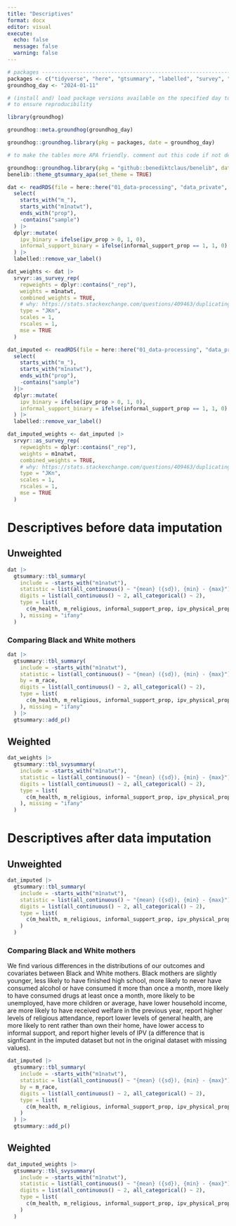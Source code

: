```yaml
---
title: "Descriptives"
format: docx
editor: visual
execute:
  echo: false
  message: false
  warning: false
---
```


```r
# packages ----------------------------------------------------------------
packages <- c("tidyverse", "here", "gtsummary", "labelled", "survey", "srvyr")
groundhog_day <- "2024-01-11"

# (install and) load package versions available on the specified day to try
# to ensure reproducibility

library(groundhog)

groundhog::meta.groundhog(groundhog_day)

groundhog::groundhog.library(pkg = packages, date = groundhog_day)

# to make the tables more APA friendly. comment out this code if not desired

groundhog::groundhog.library(pkg = "github::benediktclaus/benelib", date = groundhog_day) # from devtools::install_github("benediktclaus/benelib")
benelib::theme_gtsummary_apa(set_theme = TRUE)

dat <- readRDS(file = here::here("01_data-processing", "data_private", "data_final.RDS")) |>
  select(
    starts_with("m_"),
    starts_with("m1natwt"),
    ends_with("prop"),
    -contains("sample")
  ) |> 
  dplyr::mutate(
    ipv_binary = ifelse(ipv_prop > 0, 1, 0),
    informal_support_binary = ifelse(informal_support_prop == 1, 1, 0)
  ) |> 
  labelled::remove_var_label()

dat_weights <- dat |> 
  srvyr::as_survey_rep(
    repweights = dplyr::contains("_rep"),
    weights = m1natwt,
    combined_weights = TRUE,
    # why: https://stats.stackexchange.com/questions/409463/duplicating-stata-survey-design-using-svrepdesign-from-survey-package-in-r
    type = "JKn",
    scales = 1,
    rscales = 1,
    mse = TRUE
  )

dat_imputed <- readRDS(file = here::here("01_data-processing", "data_private", "data_final_imputed_cases.RDS")) |> 
  select(
    starts_with("m_"),
    starts_with("m1natwt"),
    ends_with("prop"),
    -contains("sample")
  )|> 
  dplyr::mutate(
    ipv_binary = ifelse(ipv_prop > 0, 1, 0),
    informal_support_binary = ifelse(informal_support_prop == 1, 1, 0)
  ) |> 
  labelled::remove_var_label()

dat_imputed_weights <- dat_imputed |> 
  srvyr::as_survey_rep(
    repweights = dplyr::contains("_rep"),
    weights = m1natwt,
    combined_weights = TRUE,
    # why: https://stats.stackexchange.com/questions/409463/duplicating-stata-survey-design-using-svrepdesign-from-survey-package-in-r
    type = "JKn",
    scales = 1,
    rscales = 1,
    mse = TRUE
  )
```

# Descriptives before data imputation

## Unweighted

```r
dat |> 
  gtsummary::tbl_summary(
    include = -starts_with("m1natwt"),
    statistic = list(all_continuous() ~ "{mean} ({sd}), {min} - {max}"),
    digits = list(all_continuous() ~ 2, all_categorical() ~ 2),
    type = list(
      c(m_health, m_religious, informal_support_prop, ipv_physical_prop, ipv_controlling_prop, ipv_emotional_prop) ~ "continuous"
    ), missing = "ifany"
  )
```

### Comparing Black and White mothers

```r
dat |> 
  gtsummary::tbl_summary(
    include = -starts_with("m1natwt"),
    statistic = list(all_continuous() ~ "{mean} ({sd}), {min} - {max}"),
    by = m_race,
    digits = list(all_continuous() ~ 2, all_categorical() ~ 2),
    type = list(
      c(m_health, m_religious, informal_support_prop, ipv_physical_prop, ipv_controlling_prop, ipv_emotional_prop) ~ "continuous"
    ), missing = "ifany"
  ) |> 
  gtsummary::add_p()
```

## Weighted

```r
dat_weights |> 
  gtsummary::tbl_svysummary(
    include = -starts_with("m1natwt"),
    statistic = list(all_continuous() ~ "{mean} ({sd}), {min} - {max}"),
    digits = list(all_continuous() ~ 2, all_categorical() ~ 2),
    type = list(
      c(m_health, m_religious, informal_support_prop, ipv_physical_prop, ipv_controlling_prop, ipv_emotional_prop) ~ "continuous"
    ), missing = "ifany"
  )
```

# Descriptives after data imputation

## Unweighted

```r
dat_imputed |> 
  gtsummary::tbl_summary(
    include = -starts_with("m1natwt"),
    statistic = list(all_continuous() ~ "{mean} ({sd}), {min} - {max}"),
    digits = list(all_continuous() ~ 2, all_categorical() ~ 2),
    type = list(
      c(m_health, m_religious, informal_support_prop, ipv_physical_prop, ipv_controlling_prop, ipv_emotional_prop) ~ "continuous"
    )
  )
```

### Comparing Black and White mothers

We find various differences in the distributions of our outcomes and covariates between Black and White mothers. Black mothers are slightly younger, less likely to have finished high school, more likely to never have consumed alcohol or have consumed it more than once a month, more likely to have consumed drugs at least once a month, more likely to be unemployed, have more children or average, have lower household income, are more likely to have received welfare in the previous year, report higher levels of religious attendance, report lower levels of general health, are more likely to rent rather than own their home, have lower access to informal support, and report higher levels of IPV (a difference that is signficant in the imputed dataset but not in the original dataset with missing values).

```r
dat_imputed |> 
  gtsummary::tbl_summary(
    include = -starts_with("m1natwt"),
    statistic = list(all_continuous() ~ "{mean} ({sd}), {min} - {max}"),
    by = m_race,
    digits = list(all_continuous() ~ 2, all_categorical() ~ 2),
    type = list(
      c(m_health, m_religious, informal_support_prop, ipv_physical_prop, ipv_controlling_prop, ipv_emotional_prop) ~ "continuous"
    )
  ) |> 
  gtsummary::add_p()
```

## Weighted

```r
dat_imputed_weights |> 
  gtsummary::tbl_svysummary(
    include = -starts_with("m1natwt"),
    statistic = list(all_continuous() ~ "{mean} ({sd}), {min} - {max}"),
    digits = list(all_continuous() ~ 2, all_categorical() ~ 2),
    type = list(
      c(m_health, m_religious, informal_support_prop, ipv_physical_prop, ipv_controlling_prop, ipv_emotional_prop) ~ "continuous"
    )
  )
```
